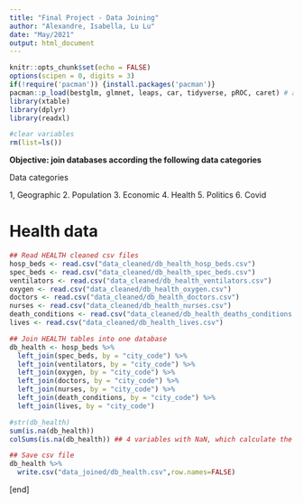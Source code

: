 ---
title: "Final Project - Data Joining"
author: "Alexandre, Isabella, Lu Lu"
date: "May/2021"
output: html_document
---

```{r setup, include=FALSE}
knitr::opts_chunk$set(echo = FALSE)
options(scipen = 0, digits = 3)
if(!require('pacman')) {install.packages('pacman')}
pacman::p_load(bestglm, glmnet, leaps, car, tidyverse, pROC, caret) # add the packages needed
library(xtable)
library(dplyr)
library(readxl)
```

```{r, echo=FALSE}
#clear variables
rm(list=ls())
```

**Objective: join databases according the following data categories**

Data categories

1, Geographic
2. Population
3. Economic
4. Health
5. Politics
6. Covid

# Health data

```{r}
## Read HEALTH cleaned csv files
hosp_beds <- read.csv("data_cleaned/db_health_hosp_beds.csv")
spec_beds <- read.csv("data_cleaned/db_health_spec_beds.csv")
ventilators <- read.csv("data_cleaned/db_health_ventilators.csv")
oxygen <- read.csv("data_cleaned/db_health_oxygen.csv")
doctors <- read.csv("data_cleaned/db_health_doctors.csv")
nurses <- read.csv("data_cleaned/db_health_nurses.csv")
death_conditions <- read.csv("data_cleaned/db_health_deaths_conditions.csv")
lives <- read.csv("data_cleaned/db_health_lives.csv")
```

```{r}
## Join HEALTH tables into one database
db_health <- hosp_beds %>% 
  left_join(spec_beds, by = "city_code") %>%
  left_join(ventilators, by = "city_code") %>%
  left_join(oxygen, by = "city_code") %>%
  left_join(doctors, by = "city_code") %>%
  left_join(nurses, by = "city_code") %>%
  left_join(death_conditions, by = "city_code") %>%
  left_join(lives, by = "city_code")

#str(db_health)
sum(is.na(db_health))
colSums(is.na(db_health)) ## 4 variables with NaN, which calculate the growth of percentage of equipment in use of total (ventilators and oxygen variables) 
```

```{r}
## Save csv file
db_health %>%
  write.csv("data_joined/db_health.csv",row.names=FALSE)
```


[end]

